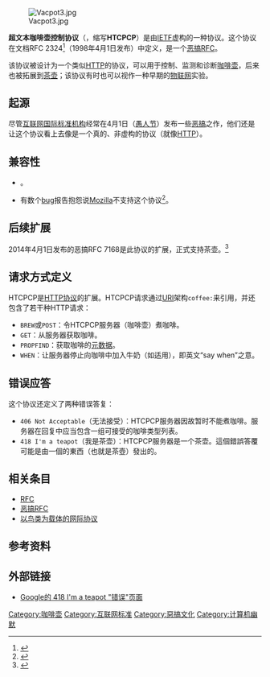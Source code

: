 {{NoteTA|G1=IT}}
[[File:Vacpot3.jpg|thumb]]

'''超文本咖啡壶控制协议'''（{{lang-en|Hyper Text Coffee Pot Control Protocol}}，缩写'''HTCPCP'''）是由[[IETF|IETF]]虚构的一种协议。这个协议在文档RFC 2324<ref>{{cite web |url=//www.ietf.org/rfc/rfc2324.txt |title=Hyper Text Coffee Pot Control Protocol (HTCPCP/1.0) |accessdate=2009-01-22 |author=IETF |date=1998-04-01 |archive-date=2021-05-15 |archive-url=https://web.archive.org/web/20210515041849/https://www.ietf.org/rfc/rfc2324.txt |dead-url=no }}{{en}}</ref>（1998年4月1日发布）中定义，是一个[[恶搞RFC|恶搞RFC]]。

该协议被设计为一个类似[[HTTP|HTTP]]的协议，可以用于控制、监测和诊断[[咖啡壶|咖啡壶]]，后来也被拓展到[[茶壶|茶壶]]；该协议有时也可以视作一种早期的[[物联网|物联网]]实验。

== 起源 ==
尽管[[IETF|互联网国际标准机构]]经常在4月1日（[[愚人节|愚人节]]）发布一些[[恶搞|恶搞]]之作，他们还是让这个协议看上去像是一个真的、非虚构的协议（就像[[HTTP|HTTP]]）。

== 兼容性 ==
* {{請求來源|文本编辑器[[Emacs|Emacs]]完全兼容这个协议}}。
* 有数个[[bug|bug]]报告抱怨说[[Mozilla|Mozilla]]不支持这个协议<ref>{{cite web |url=https://bugzilla.mozilla.org/show_bug.cgi?id=46647 |title=HTCPCP not supported (RFC2324) |accessdate=2012-10-10 |author=Eric Hodel |date=2000-07-27 |archive-date=2011-05-14 |archive-url=https://web.archive.org/web/20110514065147/https://bugzilla.mozilla.org/show_bug.cgi?id=46647 |dead-url=no }}{{en}}</ref>。
== 后续扩展 ==
2014年4月1日发布的恶搞RFC 7168是此协议的扩展，正式支持茶壶。<ref>{{cite web|url=//tools.ietf.org/html/rfc7168|title=The Hyper Text Coffee Pot Control Protocol for Tea Efflux Appliances (HTCPCP-TEA)|publisher=互联网工程任务组|author=Imran Nazar|access-date=2021-05-22|archive-date=2014-05-29|archive-url=https://web.archive.org/web/20140529225719/http://tools.ietf.org/html/rfc7168|dead-url=no}}{{en}}</ref>
== 请求方式定义 ==
HTCPCP是[[HTTP协议|HTTP协议]]的扩展。HTCPCP请求通过[[URI|URI]]架构<code>coffee:</code>来引用，并还包含了若干种HTTP请求：

* <code>BREW</code>或<code>POST</code>：令HTCPCP服务器（咖啡壶）煮咖啡。
* <code>GET</code>：从服务器获取咖啡。
* <code>PROPFIND</code>：获取咖啡的[[元数据|元数据]]。
* <code>WHEN</code>：让服务器停止向咖啡中加入牛奶（如适用），即英文“say when”之意。
== 错误应答 ==
这个协议还定义了两种错误答复：

* <code>406 Not Acceptable</code>（无法接受）：HTCPCP服务器因故暂时不能煮咖啡。服务器在回复中应当包含一组可接受的咖啡类型列表。
* <code>418 I'm a teapot</code>（我是茶壶）：HTCPCP服务器是一个茶壶。這個錯誤答覆可能是由一個{{link-en|我是一只小茶壶|I'm a Little Teapot|又矮又胖}}的東西（也就是茶壺）發出的。

== 相关条目 ==
* [[RFC|RFC]]
* [[恶搞RFC|恶搞RFC]]
*[[以鸟类为载体的网际协议|以鸟类为载体的网际协议]]

== 参考资料 ==
{{Reflist}}

== 外部链接 ==
* [https://www.google.com/teapot Google的 418 I'm a teapot "错误"页面]

{{Error_messages}}
{{Coffee}}
[[Category:咖啡壶|Category:咖啡壶]]
[[Category:互联网标准|Category:互联网标准]]
[[Category:惡搞文化|Category:惡搞文化]]
[[Category:计算机幽默|Category:计算机幽默]]